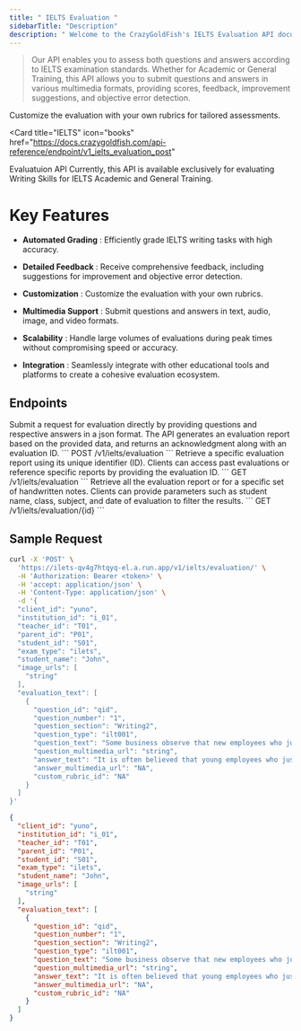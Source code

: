 ```yaml
---
title: " IELTS Evaluation "
sidebarTitle: "Description"
description: " Welcome to the CrazyGoldFish's IELTS Evaluation API documentation. 👋"
---
```


> Our API enables you to assess both questions and answers according to IELTS examination standards. Whether for Academic or General Training, this API allows you to submit questions and answers in various multimedia formats, providing scores, feedback, improvement suggestions, and objective error detection.

<Tip>Customize the evaluation with your own rubrics for tailored assessments.</Tip>



  <Card
  title="IELTS"
  icon="books"
  href="https://docs.crazygoldfish.com/api-reference/endpoint/v1_ielts_evaluation_post"
>
Evaluatuion API
</Card>
<Note>   Currently, this API is available exclusively for evaluating Writing Skills for IELTS Academic and General Training. </Note> 
 
# Key Features
- **Automated Grading** : Efficiently grade IELTS writing tasks with high accuracy.

- **Detailed Feedback** : Receive comprehensive feedback, including suggestions for improvement and objective error detection.

- **Customization** : Customize the evaluation with your own rubrics.

- **Multimedia Support** : Submit questions and answers in text, audio, image, and video formats.

- **Scalability** : Handle large volumes of evaluations during peak times without compromising speed or accuracy.

- **Integration** : Seamlessly integrate with other educational tools and platforms to create a cohesive evaluation ecosystem.

 ## Endpoints

 <Steps>
  <Step title="Submit Evaluation Request">
 Submit a request for evaluation directly by providing questions and respective answers in a json format. The API generates an evaluation report based on the provided data, and returns an acknowledgment along with an evaluation ID.
```
POST /v1/ielts/evaluation
```
  </Step>
  <Step title="Get Specific Evaluation Report">
Retrieve a specific evaluation report using its unique identifier (ID). Clients can access past evaluations or reference specific reports by providing the evaluation ID.
```
GET /v1/ielts/evaluation
```

  </Step>
  <Step title="Get All Evaluation Reports">
   Retrieve all the evaluation report or for a specific set of handwritten notes. Clients can provide parameters such as student name, class, subject, and date of evaluation to filter the results.
  ```
GET /v1/ielts/evaluation/{id}
```
  </Step>
</Steps>

 
 



## Sample Request


<CodeGroup>

```bash cURL
curl -X 'POST' \
  'https://ilets-qv4g7htqyq-el.a.run.app/v1/ielts/evaluation/' \
  -H 'Authorization: Bearer <token>' \
  -H 'accept: application/json' \
  -H 'Content-Type: application/json' \
  -d '{
  "client_id": "yuno",
  "institution_id": "i_01",
  "teacher_id": "T01",
  "parent_id": "P01",
  "student_id": "S01",
  "exam_type": "ilets",
  "student_name": "John",
  "image_urls": [
    "string"
  ],
  "evaluation_text": [
    {
      "question_id": "qid",
      "question_number": "1",
      "question_section": "Writing2",
      "question_type": "ilt001",
      "question_text": "Some business observe that new employees who just graduated from a college or university seem to lack interpersonal skills needed for communication with their colleagues. \n\nWhat could be the reason for this? What solution can help address this problem?",
      "question_multimedia_url": "string",
      "answer_text": "It is often believed that young employees who just graduated from  college and university tend not to possess interpersonal skills that are essential to communicating with co-workers. Their growing reliance on digital tools and independent lifestyles contributes to this problem. Opportunities to learn soft skills as well as interact with others through various activities should be promoted. \n\nThe primary reason for a lower level of interpersonal skills among young workers comes from the incredible amount of time they spend on electric gadgets these days. In other words, they are often addicted to them, avoiding meeting with other people. For instance, they are more likely to prefer spending time watching YouTube and playing online games, from which they are able to acquire special knowledge and skills of their own interests. This leads to their poor communication skills and even apathy toward others. Consequently, companies are required to provide more practical lessons where young workers can learn the importance of verbal skills so they can cooperate with each other as they are better able to understand their mutual needs and problems. \n\nAnother significant factor for the deteriorating interpersonal skills of young employees is their increasing independence from their earlier age. Indeed, more children are provided with their own room before elementary so they can be more responsible for managing themselves. However, this leads to fewer opportunities to interact with family and discourages their communication skills. Furthermore, they tend to feel uncomfortable in expressing their idea and emotions as they have a more separate lifestyle from their parents and brothers. Therefore, it is increasingly essential for industries to hold  exciting events such as sports festivals and BBQ parties to establish more intimate relationships with colleagues. Thus, they are more motivated to engage in a conversation and have more interest in people working in the same company. Moreover, the ability to make a proper word choice depending on whom they are talking to will be improved with the accumulating experience to interact with others in various situations. \n\nIn conclusion, the increasing amount of time that young workers spend on their electric tools and their growing isolation are critical reasons to lower their interpersonal skills. In order to solve these problems, companies are expected to offer educational opportunities for them to learn conversation skills and hold some exciting festivals and parties to make it less stressful to talk to various people",
      "answer_multimedia_url": "NA",
      "custom_rubric_id": "NA"
    }
  ]
}'
```

```json json
{
  "client_id": "yuno",
  "institution_id": "i_01",
  "teacher_id": "T01",
  "parent_id": "P01",
  "student_id": "S01",
  "exam_type": "ilets",
  "student_name": "John",
  "image_urls": [
    "string"
  ],
  "evaluation_text": [
    {
      "question_id": "qid",
      "question_number": "1",
      "question_section": "Writing2",
      "question_type": "ilt001",
      "question_text": "Some business observe that new employees who just graduated from a college or university seem to lack interpersonal skills needed for communication with their colleagues.\n\nWhat could be the reason for this? What solution can help address this problem?",
      "question_multimedia_url": "string",
      "answer_text": "It is often believed that young employees who just graduated from college and university tend not to possess interpersonal skills that are essential to communicating with co-workers. Their growing reliance on digital tools and independent lifestyles contributes to this problem. Opportunities to learn soft skills as well as interact with others through various activities should be promoted.\n\nThe primary reason for a lower level of interpersonal skills among young workers comes from the incredible amount of time they spend on electric gadgets these days. In other words, they are often addicted to them, avoiding meeting with other people. For instance, they are more likely to prefer spending time watching YouTube and playing online games, from which they are able to acquire special knowledge and skills of their own interests. This leads to their poor communication skills and even apathy toward others. Consequently, companies are required to provide more practical lessons where young workers can learn the importance of verbal skills so they can cooperate with each other as they are better able to understand their mutual needs and problems.\n\nAnother significant factor for the deteriorating interpersonal skills of young employees is their increasing independence from their earlier age. Indeed, more children are provided with their own room before elementary so they can be more responsible for managing themselves. However, this leads to fewer opportunities to interact with family and discourages their communication skills. Furthermore, they tend to feel uncomfortable in expressing their idea and emotions as they have a more separate lifestyle from their parents and brothers. Therefore, it is increasingly essential for industries to hold exciting events such as sports festivals and BBQ parties to establish more intimate relationships with colleagues. Thus, they are more motivated to engage in a conversation and have more interest in people working in the same company. Moreover, the ability to make a proper word choice depending on whom they are talking to will be improved with the accumulating experience to interact with others in various situations.\n\nIn conclusion, the increasing amount of time that young workers spend on their electric tools and their growing isolation are critical reasons to lower their interpersonal skills. In order to solve these problems, companies are expected to offer educational opportunities for them to learn conversation skills and hold some exciting festivals and parties to make it less stressful to talk to various people",
      "answer_multimedia_url": "NA",
      "custom_rubric_id": "NA"
    }
  ]
}
```
</CodeGroup>



